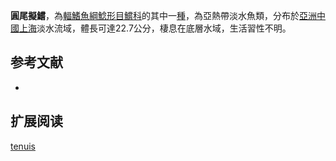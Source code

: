 {{Speciesbox
| name = 圓尾擬鱨
| image =
| image_width = 250px
| image_caption = 
| status = NE
| status_system = IUCN3.1
| genus = Pseudobagrus 
| species = tenuis
| authority = [[Günther|Günther]], 1873
| synonyms = *''Macrones tenuis '',Günther, 1873 
}}
'''圓尾擬鱨'''，為[[輻鰭魚綱|輻鰭魚綱]][[鯰形目|鯰形目]][[鱨科|鱨科]]的其中一[[種|種]]，為亞熱帶淡水魚類，分布於[[亞洲|亞洲]][[中國|中國]][[上海|上海]]淡水流域，體長可達22.7公分，棲息在底層水域，生活習性不明。

==参考文献==
*{{FishBase_species|genus=Pseudobagrus|species=tenuis|year=2015|month=4}}

== 扩展阅读 ==
{{refbegin}}
{{wikispecies-inline|Pseudobagrus tenuis|圓尾擬鱨}}
{{refend}}
{{Taxonbar|from=Q6409142}}

[[Category:擬鱨屬|tenuis]]